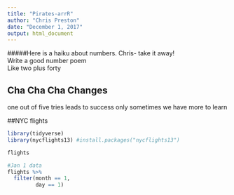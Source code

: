 ```yaml
---
title: "Pirates-arrR"
author: "Chris Preston"
date: "December 1, 2017"
output: html_document
---
```


#####Here is a haiku about numbers.
Chris- take it away!  
Write a good number poem  
Like two plus forty  

## Cha Cha Cha Changes
one out of five tries
leads to success only sometimes
we have more to learn


##NYC flights
```r
library(tidyverse)
library(nycflights13) #install.packages("nycflights13")

flights

#Jan 1 data
flights %>% 
  filter(month == 1,
         day == 1)
```

